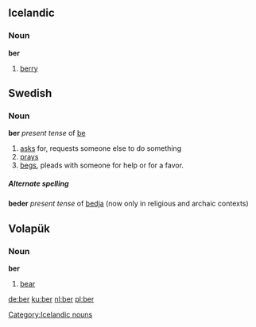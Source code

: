 == Icelandic ==

=== Noun ===

'''ber'''

# [[berry]]

==Swedish== 
===Noun=== 

'''ber''' ''present tense'' of [[be]]

# [[ask]]s for, requests someone else to do something
# [[pray]]s
# [[beg]]s, pleads with someone for help or for a favor.

=====Alternate spelling=====

'''beder''' ''present tense'' of [[bedja]] (now only in religious and archaic contexts)

== Volapük == 
=== Noun === 

'''ber'''

# [[bear]]

[[de:ber]]
[[ku:ber]]
[[nl:ber]]
[[pl:ber]]
[[Category:Icelandic nouns]]